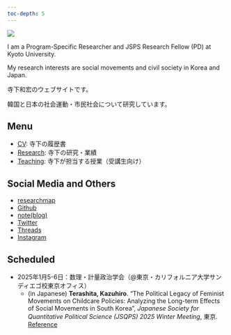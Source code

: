 ```yaml
---
toc-depth: 5
---
```


![](pic/IMG_0614.png){fig-align="center"}

I am a Program-Specific Researcher and JSPS Research Fellow (PD) at Kyoto University.

My research interests are social movements and civil society in Korea and Japan.

寺下和宏のウェブサイトです。

韓国と日本の社会運動・市民社会について研究しています。

::: callout-note
## Menu

-   [CV](cv/index.qmd): 寺下の履歴書
-   [Research](research/index.qmd): 寺下の研究・業績
-   [Teaching](teaching/index.qmd): 寺下が担当する授業（受講生向け）

<!--
- [한국어 사이트](https://kazuhiroterashita-com.translate.goog/?_x_tr_sl=auto&_x_tr_tl=ko&_x_tr_hl=ja&_x_tr_pto=wapp) : Google 번역기
-->

:::

::: callout-tip
## Social Media and Others

- [researchmap](https://researchmap.jp/kazuhiroterashita)
- [Github](https://github.com/namiterashita)
- [note(blog)](https://note.com/namiterashita)
- [Twitter](https://twitter.com/namiterashita)
- [Threads](https://www.threads.net/@namiterashita)
- [Instagram](https://www.instagram.com/namiterashita/)

:::


::: callout-important
## Scheduled

- 2025年1月5-6日：数理・計量政治学会（\@東京・カリフォルニア大学サンディエゴ校東京オフィス）
    - (in Japanese) **Terashita, Kazuhiro**. "The Political Legacy of Feminist Movements on Childcare Policies: Analyzing the Long-term Effects of Social Movements in South Korea", *Japanese Society for Quantitative Political Science (JSQPS) 2025 Winter Meeting*, 東京.\
    [Reference](https://sites.google.com/view/jsqps/2025-winter-meeting-program){.btn .btn-outline-success .btn-sm}


:::

